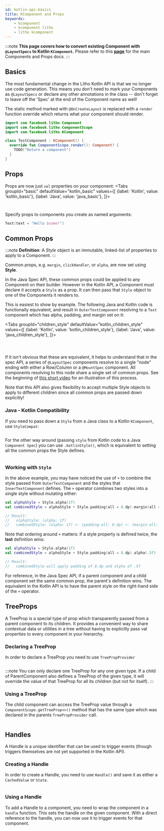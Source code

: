 ```yaml
---
id: kotlin-api-basics
title: KComponent and Props
keywords:
    - kcomponent
    - kcomponent litho
    - litho kcomponent
---
```



:::note
**This page covers how to convert existing Component with `@LayoutSpecs` to Kotlin `KComponent`.** Please refer to this **[page](tutorial/first-components.md)** for the main Components and Props docs.
:::


## Basics

The most fundamental change in the Litho Kotlin API is that we no longer use code generation. This means you don't need to mark your Components as `@LayoutSpecs` or declare any other annotations in the class -- don't forget to leave off the 'Spec' at the end of the Component name as well!

The static method marked with `@OnCreateLayout` is replaced with a `render` function override which returns what your component should render.

```kotlin
import com.facebook.litho.Component
import com.facebook.litho.ComponentScope
import com.facebook.litho.KComponent

class TestComponent : KComponent() {
  override fun ComponentScope.render(): Component? {
    TODO("Return a component")
  }
}
```

## Props

Props are now just `val` properties on your component:
<Tabs
  groupId="basic"
  defaultValue="kotlin_basic"
  values={[
    {label: 'Kotlin', value: 'kotlin_basic'},
    {label: 'Java', value: 'java_basic'},
  ]}>
  <TabItem value="kotlin_basic">

```kotlin file=sample/src/main/java/com/facebook/samples/litho/kotlin/documentation/HelloComponent.kt start=start_simple_example end=end_simple_example
```

  </TabItem>
  <TabItem value="java_basic">

```java file=sample/src/main/java/com/facebook/samples/litho/onboarding/FirstComponentSpec.java start=start_example end=end_example
```
  </TabItem>

</Tabs>

Specify props to components you create as named arguments:
```kotlin
Text(text = "Hello $name!")
```

## Common Props

:::note
**Definition**: A *Style* object is an immutable, linked-list of properties to apply to a Component.
:::

Common props, e.g. `margin`, `clickHandler`, or `alpha`, are now set using **Style**.

In the Java Spec API, these common props could be applied to any Component on their builder. However in the Kotlin API, a Component must declare it accepts a `Style` as a prop. It can then pass that `Style` object to one of the Components it renders to.

This is easiest to show by example. The following Java and Kotlin code is functionally equivalent, and result in `OuterTextComponent` resolving to a `Text` component which has alpha, padding, and margin set on it:

<Tabs
  groupId="children_style"
  defaultValue="kotlin_children_style"
  values={[
    {label: 'Kotlin', value: 'kotlin_children_style'},
    {label: 'Java', value: 'java_children_style'},
  ]}>
  <TabItem value="kotlin_children_style">

```kotlin file=sample/src/main/java/com/facebook/samples/litho/kotlin/documentation/ChildStylesExample.kt start=start_combine_style_example end=end_combine_style_example
```

  </TabItem>
  <TabItem value="java_children_style">

```java file=sample/src/main/java/com/facebook/samples/litho/java/documentation/OuterTextComponentSpec.java start=start_combine_style_outer_example end=end_combine_style_outer_example
```
```java file=sample/src/main/java/com/facebook/samples/litho/java/documentation/InnerTextComponentSpec.java start=start_combine_style_inner_example end=end_combine_style_inner_example
```
  </TabItem>

</Tabs>

If it isn't obvious that these are equivalent, it helps to understand that in the spec API, a series of `@LayoutSpec` components resolve to a single "node" ending with either a Row/Column or a `@MountSpec` component. All components resolving to this node share a single set of common props. See the beginning of [this short video](https://www.youtube.com/watch?v=t9wTHnCx5RM) for an illustration of this process.

Note that this API also gives flexibility to accept multiple Style objects to apply to different children since all common props are passed down explicitly!
### Java - Kotlin Compatibility

If you need to pass down a `Style` from a Java class to a Kotlin `KComponent`, use `StyleCompat`:

```java file=sample/src/main/java/com/facebook/samples/litho/kotlin/documentation/OuterStyleComponentSpec.java start=start_combine_style_outer_example end=end_combine_style_outer_example
```

For the other way around (passing `style` from Kotlin code to a Java `Component Spec`) you can use `.kotlinStyle()`, which is equivalent to setting all the common props the Style defines.

```kotlin file=sample/src/main/java/com/facebook/samples/litho/kotlin/documentation/ChildStylesExample.kt start=start_combine_java_kotlin_style_example end=end_combine_java_kotlin_style_example
```

### Working with `Style`

In the above example, you may have noticed the use of `+` to combine the style passed from `OuterTextComponent` and the styles that `InnerTextComponent` defines. The `+` operator combines two styles into a single style without mutating either:

```kotlin
val alphaStyle = Style.alpha(1f)
val combinedStyle = alphaStyle + Style.padding(all = 8.dp).margin(all = 8.dp)

// Result:
//   alphaStyle: (alpha: 1f)
//   combinedStyle: (alpha: 1f) <- (padding-all: 8.dp) <- (margin-all: 8.dp)
```

Note that ordering around `+` matters: if a style property is defined twice, the **last** definition wins:

```kotlin
val alphaStyle = Style.alpha(1f)
val combinedStyle = alphaStyle + Style.padding(all = 8.dp).alpha(.5f)

// Result:
//   combinedStyle will apply padding of 8.dp and alpha of .5f
```

For reference, in the Java Spec API, if a parent component and a child component set the same common prop, the parent's definition wins. The equivalent in the Kotlin API is to have the parent style on the right-hand side of the `+` operator.


## TreeProps

A TreeProp is a special type of prop which transparently passed from a parent component to its children. It provides a convenient way to share contextual data or utilities in a tree without having to explicitly pass val properties to every component in your hierarchy.

### Declaring a TreeProp
In order to declare a TreeProp you need to use `TreePropProvider`
```kotlin file=sample/src/main/java/com/facebook/samples/litho/kotlin/treeprops/TreePropsExampleComponent.kt start=declaring_tree_prop_start end=declaring_tree_prop_end
```
:::note
You can only declare one TreeProp for any one given type. If a child of ParentComponent also defines a TreeProp of the given type, it will override the value of that TreeProp for all its children (but not for itself).
:::

### Using a TreeProp
The child component can access the TreeProp value through a `ComponentScope.getTreeProp<>()` method that has the same type which was declared in the parents `TreePropProvider` call.

```kotlin file=sample/src/main/java/com/facebook/samples/litho/kotlin/treeprops/TreePropsChildComponent.kt start=using_tree_prop_start end=using_tree_prop_end
```

## Handles

A Handle is a unique identifier that can be used to trigger events (though triggers themselves are not yet supported in the Kotlin API).

### Creating a Handle
In order to create a Handle, you need to use `Handle()` and save it as either a `CachedValue` or `State`.
```kotlin file=sample/src/main/java/com/facebook/samples/litho/kotlin/triggers/TooltipTriggerExampleKComponent.kt start=creating_handle_start end=creating_handle_end
```

### Using a Handle
To add a Handle to a component, you need to wrap the component in a `handle` function. This sets the handle on the given component.  With a direct reference to the handle, you can now use it to trigger events for that component.
```kotlin file=sample/src/main/java/com/facebook/samples/litho/kotlin/triggers/TooltipTriggerExampleKComponent.kt start=using_handle_start end=using_handle_end
```
```kotlin file=sample/src/main/java/com/facebook/samples/litho/kotlin/triggers/TooltipTriggerExampleKComponent.kt start=showing_tooltip_start end=showing_tooltip_end
```
